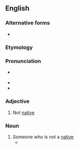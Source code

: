 {{also|non-native}}

==English==

===Alternative forms===
* {{l|en|non-native}}

===Etymology===
{{prefix|en|non|native}}

===Pronunciation===
* {{a|UK}} {{IPA|en|/nɒnˈneɪtɪv/}}
* {{rhymes|en|eɪtɪv}}
* {{rhymes|en|eɪtɪv}}

===Adjective===
{{en-adj|-}}

# Not [[native]]

===Noun===
{{en-noun}}

# Someone who is not a [[native]]
#* {{quote-journal|en|date=March 25, 1988|author=James Krohe Jr.|title=Reading: Our City, Ourselves|work=Chicago Reader|url=https://securesite.chireader.com/cgi-bin/Archive/abridged2.bat?path=1988/880325/GUIDES
|passage=If you're a Chicagoan, you will find something in each that you didn't know about; '''nonnatives''' will find something in each they'll wish they'd read before making their last trip.}}